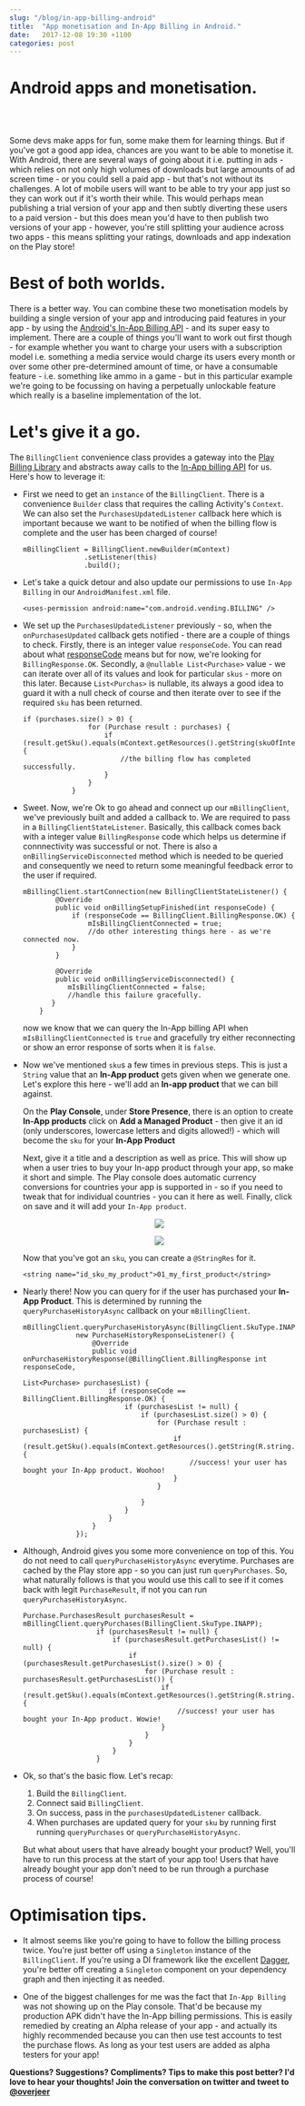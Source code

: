```yaml
---
slug: "/blog/in-app-billing-android"
title:  "App monetisation and In-App Billing in Android."
date:   2017-12-08 19:30 +1100
categories: post
---
```


<div className="blogText">

# Android apps and monetisation.
<br/>
<br/>

Some devs make apps for fun, some make them for learning things. But if you've got a good app idea, chances are you want to be able to monetise it. With Android, there are several ways of going about it i.e. putting in ads - which relies on not only high volumes of downloads but large amounts of ad screen time - or you could sell a paid app - but that's not without its challenges. A lot of mobile users will want to be able to try your app just so they can work out if it's worth their while. This would perhaps mean publishing a trial version of your app and then subtly diverting these users to a paid version - but this does mean you'd have to then publish two versions of your app - however, you're still splitting your audience across two apps - this means splitting your ratings, downloads and app indexation on the Play store!

# Best of both worlds.

There is a better way. You can combine these two monetisation models by building a single version of your app and introducing paid features in your app - by using the [Android's In-App Billing API](https://developer.android.com/google/play/billing/index.html) - and its super easy to implement. There are a couple of things you'll want to work out first though - for example whether you want to charge your users with a subscription model i.e. something a media service would charge its users every month or over some other pre-determined amount of time, or have a consumable feature - i.e. something like ammo in a game - but in this particular example we're going to be focussing on having a perpetually unlockable feature which really is a baseline implementation of the lot.

# Let's give it a go.

The `BillingClient` convenience class provides a gateway into the [Play Billing Library](https://developer.android.com/google/play/billing/billing_library.html) and abstracts away calls to the [In-App billing API](https://developer.android.com/google/play/billing/api.html) for us. Here's how to leverage it:

* First we need to get an `instance` of the `BillingClient`. There is a convenience `Builder` class that requires the calling Activity's `Context`. We can also set the `PurchasesUpdatedListener` callback here which is important because we want to be notified of when the billing flow is complete and the user has been charged of course!

  ```
  mBillingClient = BillingClient.newBuilder(mContext)
                 .setListener(this)
                 .build();
  ```
* Let's take a quick detour and also update our permissions to use `In-App Billing` in our `AndroidManifest.xml` file.

  ```
  <uses-permission android:name="com.android.vending.BILLING" />
  ```

* We set up the `PurchasesUpdatedListener` previously - so, when the `onPurchasesUpdated` callback gets notified - there are a couple of things to check. Firstly, there is an integer value `responseCode`. You can read about what [responseCode](https://developer.android.com/reference/com/android/billingclient/api/BillingClient.BillingResponse.html) means but for now, we're looking for `BillingResponse.OK`. Secondly, a `@nullable List<Purchase>` value - we can iterate over all of its values and look for particular `skus` - more on this later. Because `List<Purchas>` is nullable, its always a good idea to guard it with a null check of course and then iterate over to see if the required `sku` has been returned.

  ```
  if (purchases.size() > 0) {
                  for (Purchase result : purchases) {
                      if (result.getSku().equals(mContext.getResources().getString(skuOfInterest))) {
                          //the billing flow has completed successfully.
                      }
                  }
              }
  ```

* Sweet. Now, we're Ok to go ahead and connect up our `mBillingClient`, we've previously built and added a callback to. We are required to pass in a `BillingClientStateListener`. Basically, this callback comes back with a integer value `BillingResponse` code which helps us determine if connnectivity was successful or not. There is also a `onBillingServiceDisconnected` method which is needed to be queried and consequently we need to return some meaningful feedback error to the user if required.

    ```
    mBillingClient.startConnection(new BillingClientStateListener() {
            @Override
            public void onBillingSetupFinished(int responseCode) {
                if (responseCode == BillingClient.BillingResponse.OK) {
                    mIsBillingClientConnected = true;
                    //do other interesting things here - as we're connected now.
                }
            }

            @Override
            public void onBillingServiceDisconnected() {
               mIsBillingClientConnected = false;
               //handle this failure gracefully.
           }
        }
    ```
  now we know that we can query the In-App billing API when `mIsBillingClientConnected` is `true` and gracefully try either reconnecting or show an error response of sorts when it is `false`.

* Now we've mentioned `sku`s a few times in previous steps. This is just a `String` value that an **In-App product** gets given when we generate one. Let's explore this here - we'll add an **In-app product** that we can bill against.

  On the **Play Console**, under **Store Presence**, there is an option to create **In-App products** click on **Add a Managed Product** - then give it an id (only underscores, lowercase letters and digits allowed!) - which will become the `sku` for your **In-App Product**

  Next, give it a title and a description as well as price. This will show up when a user tries to buy your In-app product through your app, so make it short and simple. The Play console does automatic currency conversions for countries your app is supported in - so if you need to tweak that for individual countries - you can it here as well. Finally, click  on save and it will add your `In-App product`.

  <p align="center">
  <img src="../images/billing/in-app-products.png"/>
  </p>
  <p align="center">
  <img src="../images/billing/add-product.png"/>
  </p>

  Now that you've got an `sku`, you can create a `@StringRes` for it.

  ```
  <string name="id_sku_my_product">01_my_first_product</string>
  ```

* Nearly there! Now you can query for if the user has purchased your **In-App Product**. This is determined by running the `queryPurchaseHistoryAsync` callback on your `mBillingClient`.

  ```
  mBillingClient.queryPurchaseHistoryAsync(BillingClient.SkuType.INAPP,
               new PurchaseHistoryResponseListener() {
                   @Override
                   public void onPurchaseHistoryResponse(@BillingClient.BillingResponse int responseCode,
                                                         List<Purchase> purchasesList) {
                       if (responseCode == BillingClient.BillingResponse.OK) {
                           if (purchasesList != null) {
                               if (purchasesList.size() > 0) {
                                   for (Purchase result : purchasesList) {
                                       if (result.getSku().equals(mContext.getResources().getString(R.string.01_my_first_product))) {
                                           //success! your user has bought your In-App product. Woohoo!
                                       }
                                   }

                               }
                           }
                       }
                   }
               });
    ```

* Although, Android gives you some more convenience on top of this. You do not need to call `queryPurchaseHistoryAsync` everytime. Purchases are cached by the Play store app - so you can just run `queryPurchases`. So, what naturally follows is that you would use this call to see if it comes back with legit `PurchaseResult`, if not you can run  `queryPurchaseHistoryAsync`.

  ```
  Purchase.PurchasesResult purchasesResult = mBillingClient.queryPurchases(BillingClient.SkuType.INAPP);
                    if (purchasesResult != null) {
                        if (purchasesResult.getPurchasesList() != null) {
                            if (purchasesResult.getPurchasesList().size() > 0) {
                                for (Purchase result : purchasesResult.getPurchasesList()) {
                                    if (result.getSku().equals(mContext.getResources().getString(R.string.01_my_first_product))) {
                                        //success! your user has bought your In-App product. Wowie!
                                    }
                                }
                            }
                        }
                    }
  ```

* Ok, so that's the basic flow. Let's recap:
  1. Build the `BillingClient`.
  2. Connect said `BillingClient`.
  3. On success, pass in the `purchasesUpdatedListener` callback.
  4. When purchases are updated query for your `sku` by running first running `queryPurchases` or `queryPurchaseHistoryAsync`.

  But what about users that have already bought your product? Well, you'll have to run this process at the start of your app too! Users that have already bought your app don't need to be run through a purchase process of course!

# Optimisation tips.

 * It almost seems like you're going to have to follow the billing process twice. You're just better off using a `Singleton` instance of the `BillingClient`. If you're using a DI framework like the excellent [Dagger](https://google.github.io/dagger/), you're better off creating a `Singleton` component on your dependency graph and then injecting it as needed.

 * One of the biggest challenges for me was the fact that `In-App Billing` was not showing up on the Play console. That'd be because my production APK didn't have the In-App billing permissions. This is easily remedied by creating an Alpha release of your app - and actually its highly recommended because you can then use test accounts to test the purchase flows. As long as your test users are added as alpha testers for your app!

 **Questions? Suggestions? Compliments? Tips to make this post better? I'd love to hear your thoughts! Join the conversation on twitter and tweet to [@overjeer](https://twitter.com/overjeer)**


</div>